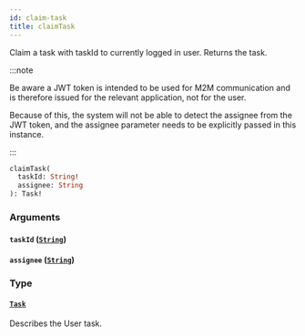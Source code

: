```yaml
---
id: claim-task
title: claimTask
---
```


Claim a task with taskId to currently logged in user. Returns the task.

:::note

Be aware a JWT token is intended to be used for M2M communication and is therefore issued for the relevant application, not for the user.

Because of this, the system will not be able to detect the assignee from the JWT token, and the assignee parameter needs to be explicitly passed in this instance.

:::

```graphql
claimTask(
  taskId: String!
  assignee: String
): Task!

```

### Arguments

#### `taskId` ([`String`](/docs/apis-clients/tasklist-api/scalars/string))

#### `assignee` ([`String`](/docs/apis-clients/tasklist-api/scalars/string))

### Type

#### [`Task`](/docs/apis-clients/tasklist-api/objects/task)

Describes the User task.

